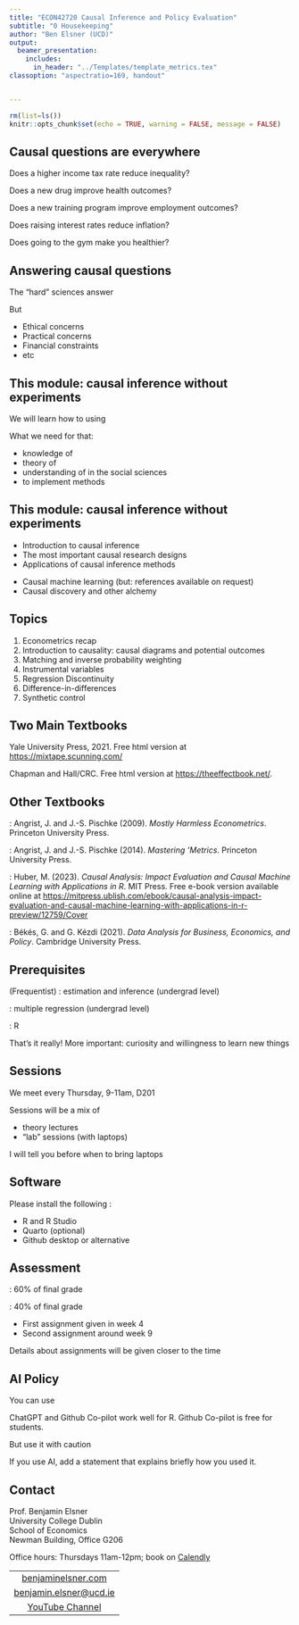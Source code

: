 ```yaml
---
title: "ECON42720 Causal Inference and Policy Evaluation"
subtitle: "0 Housekeeping"
author: "Ben Elsner (UCD)"
output:
  beamer_presentation:
    includes:
      in_header: "../Templates/template_metrics.tex"
classoption: "aspectratio=169, handout" 


--- 
```


```r
rm(list=ls())
knitr::opts_chunk$set(echo = TRUE, warning = FALSE, message = FALSE)
```


## Causal questions are everywhere

Does a higher income tax rate reduce inequality?

\vfill

Does a new drug improve health outcomes?

\vfill

Does a new training program improve employment outcomes?

\vfill

Does raising interest rates reduce inflation?

\vfill

Does going to the gym make you healthier?


## Answering causal questions

The "hard" sciences answer \br{causal questions by conducting experiments}

\vfill

But \br{experiments are not always possible}

- Ethical concerns
- Practical concerns
- Financial constraints
- etc


## This module: causal inference without experiments

We will learn how to \br{answer causal questions} using \br{observational data}

\vfill

What we need for that:

- knowledge of \br{statistics}
- theory of \br{causal inference}
- understanding of \br{best practices} in the social sciences
- \br{programming skills} to implement methods


## This module: causal inference without experiments

\brf{What we will cover}

- Introduction to causal inference
- The most important causal research designs
- Applications of causal inference methods

\vfill

\brf{What we will NOT cover}

- Causal machine learning (but: references available on request)
- Causal discovery and other alchemy


## Topics 

1.  Econometrics recap 
2.  Introduction to causality: causal diagrams and potential outcomes
3.  Matching and inverse probability weighting 
4.  Instrumental variables
5.  Regression Discontinuity 
6.  Difference-in-differences 
7.  Synthetic control


## Two Main Textbooks

\brf{Cunningham, Scott. Causal Inference: The Mixtape.} Yale University Press, 2021. Free html version at <https://mixtape.scunning.com/>

\vfill

\brf{Huntington-Klein, N. (2021). The Effect: An Introduction to Research Design and Causality (1st ed.).} Chapman and Hall/CRC.  Free html version at  <https://theeffectbook.net/>.


## Other Textbooks

\brf{The classic}: Angrist, J. and J.-S. Pischke (2009). *Mostly Harmless Econometrics*. Princeton University Press.

\vfill

\brf{Simple intro}: Angrist, J. and J.-S. Pischke (2014). *Mastering 'Metrics*. Princeton University Press.

\vfill

\brf{For the cool kids}: Huber, M. (2023). *Causal Analysis: Impact Evaluation and Causal Machine Learning with Applications in R*. MIT Press. Free e-book version available online at <https://mitpress.ublish.com/ebook/causal-analysis-impact-evaluation-and-causal-machine-learning-with-applications-in-r-preview/12759/Cover>

\vfill

\brf{Intro to data analysis}: Békés, G. and G. Kézdi (2021). *Data Analysis for Business, Economics, and Policy*. Cambridge University Press.



## Prerequisites

(Frequentist) \br{Statistics}: estimation and inference (undergrad level)

\vfill

\br{Econometrics}: multiple regression (undergrad level)

\vfill

\br{Programming}: R 

\vfill

That's it really! More important: curiosity and willingness to learn new things


## Sessions

We meet every Thursday, 9-11am, D201

\vfill

Sessions will be a mix of 

- theory lectures
- "lab" sessions (with laptops)

\vfill

I will tell you before when to bring laptops



## Software

Please install the following \br{software on your computer}:

- \br{Programming:} R and R Studio
- \br{Word processing:} Quarto (optional)
- \br{Version control:} Github desktop or alternative


## Assessment

\br{Final exam}: 60\% of final grade

\vfill

\br{Assignments}: 40\% of final grade

- First assignment given in week 4
- Second assignment around week 9

\vfill
Details about assignments will be given closer to the time


## AI Policy

You can use \br{AI for the assignments}

\vfill

ChatGPT and Github Co-pilot work well for R. Github Co-pilot is free for students.

\vfill
But use it with caution

\vfill
If you use AI, add a statement that explains briefly how you used it.




## Contact


Prof. Benjamin Elsner \
University College Dublin \
School of Economics \
Newman Building, Office G206

\vfill
Office hours: Thursdays 11am-12pm; book on [Calendly](https://calendly.com/benjamin-elsner/office-hour)
\vfill




<center>
  | |
  |:-------------------------:|
  | [benjaminelsner.com](https://benjaminelsner.com) |
  | [benjamin.elsner@ucd.ie](benjamin.elsner@ucd.ie) |
  | [YouTube Channel](https://youtube.com/@ben_elsner) |

</center>



